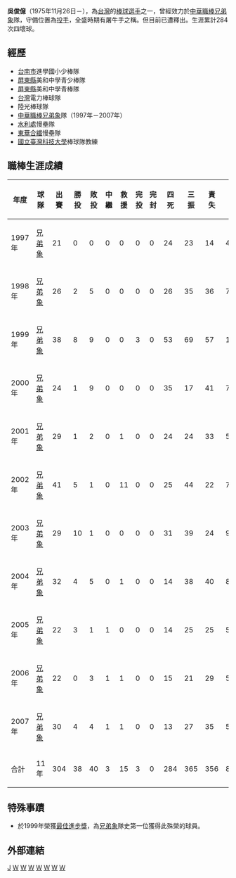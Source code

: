 {{Infobox CPBL player|
bgcolor1=#1c2841|
bgcolor2=#6d7380|
textcolor1=#FFF200|
textcolor2=#FFF200|
name=吳俊億|
image=吳俊億.jpg|
birthdate={{birth_date_and_age|1975|11|26|mf=y}}|
birthplace=[[台灣|台灣]][[台南市|台南市]]|
width=230|
position=投手|
team=|
number=|
bats=右|
throws=右|
debutdate=3月9日|
debutyear=1997年|
debutteam=兄弟象|
statyear=2008年|
stat1label=勝投－敗投|
stat1value=38－40|
stat2label=[[三振|三振]]－[[四死球|四死]]|
stat2value=365－284
|
stat3label=[[防禦率|防禦率]]|
stat3value=3.94|
awards=<nowiki></nowiki>
*1999年 [[中華職棒最佳進步獎|中華職棒最佳進步獎]]|
teams=<nowiki></nowiki>
*[[兄弟象|兄弟象]] （1997－2007年）
}}
'''吳俊億'''（1975年11月26日－），為[[台灣|台灣]]的[[棒球|棒球]][[選手|選手]]之一，曾經效力於[[中華職棒|中華職棒]][[兄弟象|兄弟象]]隊，守備位置為[[投手|投手]]，全盛時期有屠牛手之稱。但目前已遭釋出。生涯累計284次四壞球。

==經歷==
*[[台南市|台南市]]進學國小少棒隊 
*[[屏東縣|屏東縣]]美和中學青少棒隊 
*[[屏東縣|屏東縣]]美和中學青棒隊 
*[[台灣|台灣]]電力棒球隊 
*陸光棒球隊 
*[[中華職棒|中華職棒]][[兄弟象|兄弟象]]隊（1997年－2007年）
*[[水利處|水利處]]慢壘隊
*[[東華合纖|東華合纖]]慢壘隊
*[[國立臺灣科技大學|國立臺灣科技大學]]棒球隊教練
==職棒生涯成績==
{|border=1 width="800px"
|- align=middle 
!年度!!球隊!!出賽!!勝投!!敗投!!中繼!!救援!!完投!!完封!!四死!!三振!!責失!!投球局數!!防禦率
|- align="center"
|1997年||[[兄弟象|兄弟象]]||21||0||0||0||0||0||0||24||23||14||47.0||2.68
|- align="center"
|1998年||[[兄弟象|兄弟象]]||26||2||5||0||0||0||0||26||35||36||79.1||4.08
|- align="center"
|1999年||[[兄弟象|兄弟象]]||38||8||9||0||0||3||0||53||69||57||131.1||3.91
|- align="center"
|2000年||[[兄弟象|兄弟象]]||24||1||9||0||0||0||0||35||17||41||77.1||4.77
|- align="center"
|2001年||[[兄弟象|兄弟象]]||29||1||2||0||1||0||0||24||24||33||58.2||5.06
|- align="center"
|2002年||[[兄弟象|兄弟象]]||41||5||1||0||11||0||0||25||44||22||73.1||2.70
|- align="center"
|2003年||[[兄弟象|兄弟象]]||29||10||1||0||0||0||0||31||39||24||98.1||2.20
|- align="center"
|2004年||[[兄弟象|兄弟象]]||32||4||5||0||1||0||0||14||38||40||89.2||4.02
|- align="center"
|2005年||[[兄弟象|兄弟象]]||22||3||1||1||0||0||0||14||25||25||51.2||4.36
|- align="center"
|2006年||[[兄弟象|兄弟象]]||22||0||3||1||1||0||0||15||21||29||52.0||5.02
|- align="center"
|2007年||[[兄弟象|兄弟象]]||30||4||4||1||1||0||0||13||27||35||55.1||5.69
|- align=middle style="color:black; background-color:yellow"
!合計!!11年!!304||38||40||3||15||3||0||284||365||356||814.0||3.94
|}

==特殊事蹟==
*於1999年榮獲[[中華職棒最佳進步獎|最佳進步獎]]，為[[兄弟象|兄弟象]]隊史第一位獲得此殊榮的球員。
==外部連結==
{{start box}}
{{s-before|[[黃煚隆|黃煚隆]]}}
{{s-title|[[中華職棒最佳進步獎|中華職棒最佳進步獎]]|1999年}}
{{s-after|[[翁豐堉|翁豐堉]]}}
{{s-before|阿坡里那A.G}}
{{s-title|[[兄弟象開幕戰先發投手|兄弟象開幕戰先發投手]]|1999年}}
{{s-after|[[王勁力|王勁力]]}}
{{s-before|[[劉義傳|劉義傳]]}}
{{s-title|[[中華職棒明星賽|中華職棒明星賽]]明星紅隊先發投手|1999年}}
{{s-after|[[風神J.H|風神]]}}
{{end box}}
{{中華職棒最佳進步獎}}
{{兄弟象2001年中華職棒總冠軍}}
{{兄弟象2002年中華職棒總冠軍}}
{{兄弟象2003年中華職棒總冠軍}}
{{台灣棒球維基館}}
[[Category:吳姓|J]]
[[Category:在世人物|W]]
[[Category:1975年出生|W]]
[[Category:台灣棒球運動員|W]]
[[Category:兄弟象隊球員|W]]
[[Category:美和中學青少棒隊|W]]
[[Category:美和中學青棒隊|W]]
[[Category:中華職棒最佳進步獎得主|W]]